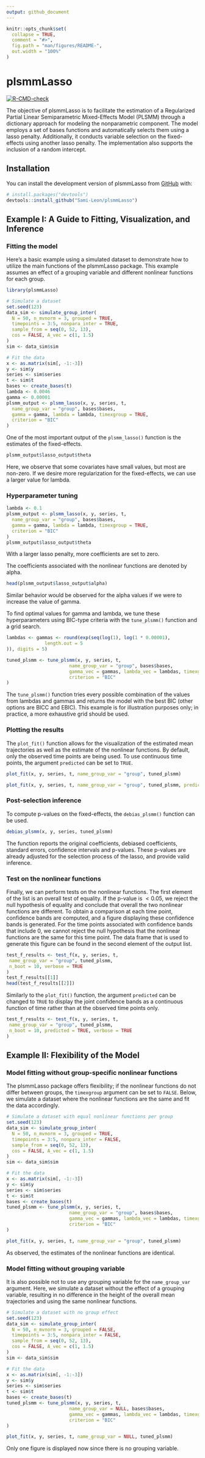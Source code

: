 ```yaml
---
output: github_document
---
```


<!-- README.md is generated from README.Rmd. Please edit that file -->

```r
knitr::opts_chunk$set(
  collapse = TRUE,
  comment = "#>",
  fig.path = "man/figures/README-",
  out.width = "100%"
)
```

# plsmmLasso

<!-- badges: start -->

[![R-CMD-check](https://github.com/Sami-Leon/plsmmLasso/actions/workflows/R-CMD-check.yaml/badge.svg)](https://github.com/Sami-Leon/plsmmLasso/actions/workflows/R-CMD-check.yaml)

<!-- badges: end -->

The objective of plsmmLasso is to facilitate the estimation of a Regularized Partial Linear Semiparametric Mixed-Effects Model (PLSMM) through a dictionary approach for modeling the nonparametric component. The model employs a set of bases functions and automatically selects them using a lasso penalty. Additionally, it conducts variable selection on the fixed-effects using another lasso penalty. The implementation also supports the inclusion of a random intercept.

## Installation

You can install the development version of plsmmLasso from [GitHub](https://github.com/) with:

``` r
# install.packages("devtools")
devtools::install_github("Sami-Leon/plsmmLasso")
```

## Example I: A Guide to Fitting, Visualization, and Inference

### Fitting the model

Here's a basic example using a simulated dataset to demonstrate how to utilize the main functions of the plsmmLasso package. This example assumes an effect of a grouping variable and different nonlinear functions for each group.

```r
library(plsmmLasso)

# Simulate a dataset
set.seed(123)
data_sim <- simulate_group_inter(
  N = 50, n_mvnorm = 3, grouped = TRUE,
  timepoints = 3:5, nonpara_inter = TRUE,
  sample_from = seq(0, 52, 13), 
  cos = FALSE, A_vec = c(1, 1.5)
)
sim <- data_sim$sim

# Fit the data
x <- as.matrix(sim[, -1:-3])
y <- sim$y
series <- sim$series
t <- sim$t
bases <- create_bases(t)
lambda <- 0.0046
gamma <- 0.00001
plsmm_output <- plsmm_lasso(x, y, series, t,
  name_group_var = "group", bases$bases,
  gamma = gamma, lambda = lambda, timexgroup = TRUE,
  criterion = "BIC"
)
```

One of the most important output of the `plsmm_lasso()` function is the estimates of the fixed-effects.

```r
plsmm_output$lasso_output$theta
```

Here, we observe that some covariates have small values, but most are non-zero. If we desire more regularization for the fixed-effects, we can use a larger value for lambda.

### Hyperparameter tuning

```r
lambda <- 0.1
plsmm_output <- plsmm_lasso(x, y, series, t,
  name_group_var = "group", bases$bases,
  gamma = gamma, lambda = lambda, timexgroup = TRUE,
  criterion = "BIC"
)
plsmm_output$lasso_output$theta
```

With a larger lasso penalty, more coefficients are set to zero. 

The coefficients associated with the nonlinear functions are denoted by alpha.

```r
head(plsmm_output$lasso_output$alpha)
```

Similar behavior would be observed for the alpha values if we were to increase the value of gamma.

To find optimal values for gamma and lambda, we tune these hyperparameters using BIC-type criteria with the `tune_plsmm()` function and a grid search.

```r
lambdas <- gammas <- round(exp(seq(log(1), log(1 * 0.00001),
              length.out = 5
)), digits = 5)

tuned_plsmm <- tune_plsmm(x, y, series, t,
                       name_group_var = "group", bases$bases,
                       gamma_vec = gammas, lambda_vec = lambdas, timexgroup = TRUE,
                       criterion = "BIC"
)
```

The `tune_plsmm()` function tries every possible combination of the values from lambdas and gammas and returns the model with the best BIC (other options are BICC and EBIC). This example is for illustration purposes only; in practice, a more exhaustive grid should be used.

### Plotting the results

The `plot_fit()` function allows for the visualization of the estimated mean trajectories as well as the estimate of the nonlinear functions. By default, only the observed time points are being used. To use continuous time points, the argument `predicted` can be set to `TRUE`.

```r
plot_fit(x, y, series, t, name_group_var = "group", tuned_plsmm)

plot_fit(x, y, series, t, name_group_var = "group", tuned_plsmm, predicted = TRUE)
```

### Post-selection inference

To compute p-values on the fixed-effects, the `debias_plsmm()` function can be used.

```r
debias_plsmm(x, y, series, tuned_plsmm)
```

The function reports the original coefficients, debiased coefficients, standard errors, confidence intervals and p-values. These p-values are already adjusted for the selection process of the lasso, and provide valid inference.

### Test on the nonlinear functions

Finally, we can perform tests on the nonlinear functions. The first element of the list is an overall test of equality. If the p-value is $< 0.05$, we reject the null hypothesis of equality and conclude that overall the two nonlinear functions are different. To obtain a comparison at each time point, confidence bands are computed, and a figure displaying these confidence bands is generated. For the time points associated with confidence bands that include $0$, we cannot reject the null hypothesis that the nonlinear functions are the same for this time point. The data frame that is used to generate this figure can be found in the second element of the output list.

```r
test_f_results <- test_f(x, y, series, t,
 name_group_var = "group", tuned_plsmm,
 n_boot = 10, verbose = TRUE
)
test_f_results[[1]]
head(test_f_results[[2]])
```

Similarly to the `plot_fit()` function, the argument `predicted` can be changed to `TRUE` to display the joint confidence bands as a continuous function of time rather than at the observed time points only.

```r
test_f_results <- test_f(x, y, series, t,
 name_group_var = "group", tuned_plsmm,
 n_boot = 10, predicted = TRUE, verbose = TRUE
)
```

## Example II: Flexibility of the Model

### Model fitting without group-specific nonlinear functions

The plsmmLasso package offers flexibility; if the nonlinear functions do not differ between groups, the `timexgroup` argument can be set to `FALSE`. Below, we simulate a dataset where the nonlinear functions are the same and fit the data accordingly.

```r
# Simulate a dataset with equal nonlinear functions per group
set.seed(123)
data_sim <- simulate_group_inter(
  N = 50, n_mvnorm = 3, grouped = TRUE,
  timepoints = 3:5, nonpara_inter = FALSE,
  sample_from = seq(0, 52, 13), 
  cos = FALSE, A_vec = c(1, 1.5)
)
sim <- data_sim$sim

# Fit the data
x <- as.matrix(sim[, -1:-3])
y <- sim$y
series <- sim$series
t <- sim$t
bases <- create_bases(t)
tuned_plsmm <- tune_plsmm(x, y, series, t,
                       name_group_var = "group", bases$bases,
                       gamma_vec = gammas, lambda_vec = lambdas, timexgroup = FALSE,
                       criterion = "BIC"
)

plot_fit(x, y, series, t, name_group_var = "group", tuned_plsmm)
```

As observed, the estimates of the nonlinear functions are identical. 


### Model fitting without grouping variable

It is also possible not to use any grouping variable for the `name_group_var` argument. Here, we simulate a dataset without the effect of a grouping variable, resulting in no difference in the height of the overall mean trajectories and using the same nonlinear functions.

```r
# Simulate a dataset with no group effect
set.seed(123)
data_sim <- simulate_group_inter(
  N = 50, n_mvnorm = 3, grouped = FALSE,
  timepoints = 3:5, nonpara_inter = FALSE,
  sample_from = seq(0, 52, 13), 
  cos = FALSE, A_vec = c(1, 1.5)
)
sim <- data_sim$sim

# Fit the data
x <- as.matrix(sim[, -1:-3])
y <- sim$y
series <- sim$series
t <- sim$t
bases <- create_bases(t)
tuned_plsmm <- tune_plsmm(x, y, series, t,
                       name_group_var = NULL, bases$bases,
                       gamma_vec = gammas, lambda_vec = lambdas, timexgroup = FALSE,
                       criterion = "BIC"
)

plot_fit(x, y, series, t, name_group_var = NULL, tuned_plsmm)
```

Only one figure is displayed now since there is no grouping variable.